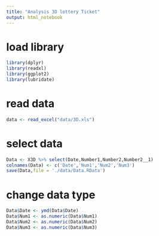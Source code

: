 ```yaml
---
title: "Analysis 3D lottery Ticket"
output: html_notebook
---
```

# load library
```r
library(dplyr)
library(readxl)
library(ggplot2)
library(lubridate)
```


# read data
```r
data <- read_excel("data/3D.xls")
```
# select data
```r
Data <- X3D %>% select(Date,Number1,Number2,Number2__1)
colnames(Data) <- c('Date','Num1','Num2','Num3')
save(Data,file = './data/Data.RData')
```
# change data type
```r
Data$Date <- ymd(Data$Date)
Data$Num1 <- as.numeric(Data$Num1)
Data$Num2 <- as.numeric(Data$Num2)
Data$Num3 <- as.numeric(Data$Num3)
```

